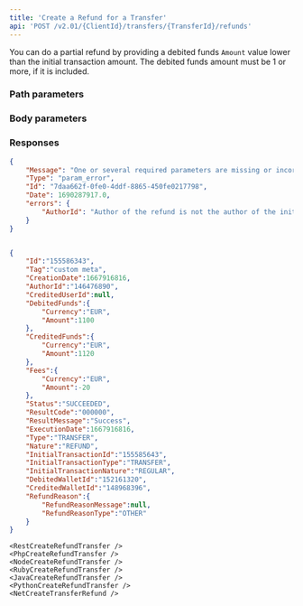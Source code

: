 ```yaml
---
title: 'Create a Refund for a Transfer'  
api: 'POST /v2.01/{ClientId}/transfers/{TransferId}/refunds'  
---
```




You can do a partial refund by providing a debited funds `Amount` value lower than the initial transaction amount. The debited funds amount must be 1 or more, if it is included.  

### Path parameters  

<TransferId />  

### Body parameters  

<Tag />  

<AuthorId3 />  

<DebitedFunds7 />  

<Fees6 />  

### Responses  

<Accordion title="200">  

<IdResponse />  

<TagResponse />  

<CreationDateResponse />  

<AuthorId3Response />  

<CreditedUserIdResponse />  

<DebitedFunds5Response />  

<CreditedFunds5Response />  

<Fees9Response />  

<Status2Response />  

<ResultCodeResponse />  

<ResultMessageResponse />  

<ExecutionDateResponse />  

<TypeResponse />  

<NatureResponse />  

<InitialTransactionId1Response />  

<InitialTransactionType1Response />  

<InitialTransactionNature1Response />  

<DebitedWalletIdResponse />  

<CreditedWalletIdResponse />  

<RefundReasonResponse />

</Accordion><Accordion title="400 - Incorrect AuthorId">
```json
{
    "Message": "One or several required parameters are missing or incorrect. An incorrect resource ID also raises this kind of error.",
    "Type": "param_error",
    "Id": "7daa662f-0fe0-4ddf-8865-450fe0217798",
    "Date": 1690287917.0,
    "errors": {
        "AuthorId": "Author of the refund is not the author of the initial transfer"
    }
}  
 ``` 
</Accordion> 

<ResponseExample>  

```json 200  

{
    "Id":"155586343",
    "Tag":"custom meta",
    "CreationDate":1667916816,
    "AuthorId":"146476890",
    "CreditedUserId":null,
    "DebitedFunds":{
        "Currency":"EUR",
        "Amount":1100
    },
    "CreditedFunds":{
        "Currency":"EUR",
        "Amount":1120
    },
    "Fees":{
        "Currency":"EUR",
        "Amount":-20
    },
    "Status":"SUCCEEDED",
    "ResultCode":"000000",
    "ResultMessage":"Success",
    "ExecutionDate":1667916816,
    "Type":"TRANSFER",
    "Nature":"REFUND",
    "InitialTransactionId":"155585643",
    "InitialTransactionType":"TRANSFER",
    "InitialTransactionNature":"REGULAR",
    "DebitedWalletId":"152161320",
    "CreditedWalletId":"148968396",
    "RefundReason":{
        "RefundReasonMessage":null,
        "RefundReasonType":"OTHER"
    }
}  
 ```  

 

</ResponseExample>  

<RequestExample>  

    <RestCreateRefundTransfer />
    <PhpCreateRefundTransfer />
    <NodeCreateRefundTransfer />
    <RubyCreateRefundTransfer />
    <JavaCreateRefundTransfer />
    <PythonCreateRefundTransfer />
    <NetCreateTransferRefund />
    
</RequestExample>